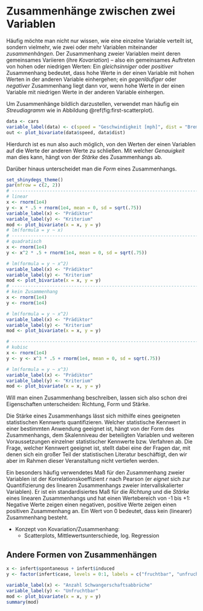 # Zusammenhänge zwischen zwei Variablen

Häufig möchte man nicht nur wissen, wie eine einzelne Variable verteilt ist, sondern vielmehr,
wie zwei oder mehr Variablen miteinander *zusammenhängen*.
<!-- Merkmale/Merkmalsträger wäre besser -->
Der Zusammenhang zweier Variablen meint deren gemeinsames Variieren (ihre *Kovariation*) --
also ein gemeinsames Auftreten von hohen oder niedrigen Werten:
Ein *gleichsinniger* oder *positiver* Zusammenhang bedeutet, dass hohe Werte in der einen Variable
mit hohen Werten in der anderen Variable einhergehen;
ein *gegenläufiger* oder *negativer* Zusammenhang liegt dann vor, wenn hohe Werte in der einen Variable
mit niedrigen Werte in der anderen Variable einhergen.



Um Zusammenhänge bildlich darzustellen, verwendet man häufig ein *Streudiagramm* wie in Abbildung \@ref(fig:first-scatterplot).

```r
data <- cars
variable_label(data) <- c(speed = "Geschwindigkeit [mph]", dist = "Bremsweg [ft]")
out <- plot_bivariate(data$speed, data$dist)
```

Hierdurch ist es nun also auch möglich, von den Werten der einen Variablen auf die Werte der
anderen Werte zu schließen.
Mit welcher *Genauigkeit* man dies kann, hängt von der *Stärke* des Zusammenhangs ab.

Darüber hinaus unterscheidet man die *Form* eines Zusammenhangs.

```r
set_shinydegs_theme()
par(mfrow = c(2, 2))
# ------------------------------------------------------------------------------
# linear
x <- rnorm(1e4)
y <- x * .5 + rnorm(1e4, mean = 0, sd = sqrt(.75))
variable_label(x) <- "Prädiktor"
variable_label(y) <- "Kriterium"
mod <- plot_bivariate(x = x, y = y)
# lm(formula = y ~ x)
# ------------------------------------------------------------------------------
# quadratisch
x <- rnorm(1e4)
y <- x^2 * .5 + rnorm(1e4, mean = 0, sd = sqrt(.75))

# lm(formula = y ~ x^2)
variable_label(x) <- "Prädiktor"
variable_label(y) <- "Kriterium"
mod <- plot_bivariate(x = x, y = y)
# ------------------------------------------------------------------------------
# kein Zusammenhang
x <- rnorm(1e4)
y <- rnorm(1e4)

# lm(formula = y ~ x^2)
variable_label(x) <- "Prädiktor"
variable_label(y) <- "Kriterium"
mod <- plot_bivariate(x = x, y = y)

# ------------------------------------------------------------------------------
# kubisc
x <- rnorm(1e4)
y <- y <- x^3 * .5 + rnorm(1e4, mean = 0, sd = sqrt(.75))

# lm(formula = y ~ x^3)
variable_label(x) <- "Prädiktor"
variable_label(y) <- "Kriterium"
mod <- plot_bivariate(x = x, y = y)

```




Will man einen Zusammenhang beschreiben, lassen sich also schon drei Eigenschaften unterscheiden:
Richtung, Form und Stärke.

Die Stärke eines Zusammenhangs lässt sich mithilfe eines geeigneten statistischen Kennwerts quantifizieren.
Welcher statistische Kennwert in einer bestimmten Anwendung geeignet ist, hängt von der Form des Zusammenhangs,
dem Skalenniveau der beteiligten Variablen und weiteren Voraussetzungen einzelner statistischer Kennwerte bzw. Verfahren ab.
Die Frage, welcher Kennwert geeignet ist, stellt dabei eine der Fragen dar, mit denen sich ein großer Teil der statistischen Literatur beschäftigt,
den wir aber im Rahmen dieser Veranstaltung nicht vertiefen werden.

Ein besonders häufig verwendetes Maß für den Zusammenhang zweier Variablen ist der Korrelationskoeffizient $r$ nach Pearson
(er *eignet* sich zur Quantifizierung des linearen Zusammenhangs zweier intervallskalierter Variablen).
Er ist ein standardisiertes Maß für die *Richtung* und die *Stärke* eines linearen Zusammenhangs und
hat einen Wertebereich von -1 bis +1:
Negative Werte zeigen einen negativen, positive Werte zeigen einen positiven Zusammenhang an.
Ein Wert von 0 bedeutet, dass kein (linearer) Zusammenhang besteht.

- Konzept von Kovariation/Zusammenhang:
    - Scatterplots, Mittlewertsunterschiede, log. Regression
    
## Andere Formen von Zusammenhängen

```r
x <- infert$spontaneous + infert$induced
y <- factor(infert$case, levels = 0:1, labels = c("fruchtbar", "unfruchtbar"))

variable_label(x) <- "Anzahl Schwangerschaftsabbrüche"
variable_label(y) <- "Unfruchtbar"
mod <- plot_bivariate(x = x, y = y)
summary(mod)
```

